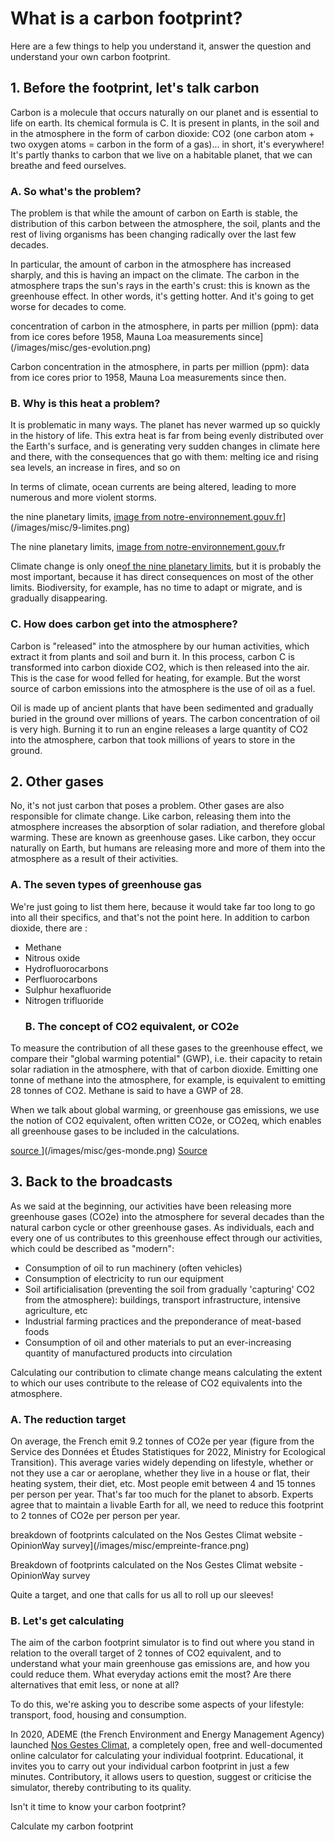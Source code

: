 # What is a carbon footprint?

Here are a few things to help you understand it, answer the question and understand your own carbon footprint.

## 1. Before the footprint, let's talk carbon

Carbon is a molecule that occurs naturally on our planet and is essential to life on earth. Its chemical formula is C. It is present in plants, in the soil and in the atmosphere in the form of carbon dioxide: CO2 (one carbon atom + two oxygen atoms = carbon in the form of a gas)... in short, it's everywhere! It's partly thanks to carbon that we live on a habitable planet, that we can breathe and feed ourselves.

### A. So what's the problem?

The problem is that while the amount of carbon on Earth is stable, the distribution of this carbon between the atmosphere, the soil, plants and the rest of living organisms has been changing radically over the last few decades.

In particular, the amount of carbon in the atmosphere has increased sharply, and this is having an impact on the climate. The carbon in the atmosphere traps the sun's rays in the earth's crust: this is known as the greenhouse effect. In other words, it's getting hotter. And it's going to get worse for decades to come.

concentration of carbon in the atmosphere, in parts per million (ppm): data from ice cores before 1958, Mauna Loa measurements since](/images/misc/ges-evolution.png)

Carbon concentration in the atmosphere, in parts per million (ppm): data from ice cores prior to 1958, Mauna Loa measurements since then.

### B. Why is this heat a problem?

It is problematic in many ways. The planet has never warmed up so quickly in the history of life. This extra heat is far from being evenly distributed over the Earth's surface, and is generating very sudden changes in climate here and there, with the consequences that go with them: melting ice and rising sea levels, an increase in fires, and so on

In terms of climate, ocean currents are being altered, leading to more numerous and more violent storms.

the nine planetary limits, <a href="https://www.notre-environnement.gouv.fr/themes/societe/article/limites-planetaires">image from notre-environnement.gouv.fr</a>](/images/misc/9-limites.png)

The nine planetary limits, <a href="https://www.notre-environnement.gouv.fr/themes/societe/article/limites-planetaires">image from notre-environnement.gouv.</a>fr

Climate change is only one<a href="https://nosgestesclimat.fr/blog/carbone-empreinte-parmi-autres">of the nine planetary limits</a>, but it is probably the most important, because it has direct consequences on most of the other limits. Biodiversity, for example, has no time to adapt or migrate, and is gradually disappearing.

### C. How does carbon get into the atmosphere?

Carbon is "released" into the atmosphere by our human activities, which extract it from plants and soil and burn it. In this process, carbon C is transformed into carbon dioxide CO2, which is then released into the air. This is the case for wood felled for heating, for example. But the worst source of carbon emissions into the atmosphere is the use of oil as a fuel.

Oil is made up of ancient plants that have been sedimented and gradually buried in the ground over millions of years. The carbon concentration of oil is very high. Burning it to run an engine releases a large quantity of CO2 into the atmosphere, carbon that took millions of years to store in the ground.

## 2. Other gases

No, it's not just carbon that poses a problem. Other gases are also responsible for climate change. Like carbon, releasing them into the atmosphere increases the absorption of solar radiation, and therefore global warming. These are known as greenhouse gases. Like carbon, they occur naturally on Earth, but humans are releasing more and more of them into the atmosphere as a result of their activities.

### A. The seven types of greenhouse gas

We're just going to list them here, because it would take far too long to go into all their specifics, and that's not the point here. In addition to carbon dioxide, there are :

- Methane
- Nitrous oxide
- Hydrofluorocarbons
- Perfluorocarbons
- Sulphur hexafluoride
- Nitrogen trifluoride
  ### B. The concept of CO2 equivalent, or CO2e

To measure the contribution of all these gases to the greenhouse effect, we compare their "global warming potential" (GWP), i.e. their capacity to retain solar radiation in the atmosphere, with that of carbon dioxide. Emitting one tonne of methane into the atmosphere, for example, is equivalent to emitting 28 tonnes of CO2. Methane is said to have a GWP of 28.

When we talk about global warming, or greenhouse gas emissions, we use the notion of CO2 equivalent, often written CO2e, or CO2eq, which enables all greenhouse gases to be included in the calculations.

<a href="https://www.futura-sciences.com/planete/actualites/climatologie-taux-gaz-effet-serre-atmosphere-battent-tous-records-60411/">
  source
</a>
](/images/misc/ges-monde.png)

<a href="https://www.futura-sciences.com/planete/actualites/climatologie-taux-gaz-effet-serre-atmosphere-battent-tous-records-60411/">
  Source
</a>

## 3. Back to the broadcasts

As we said at the beginning, our activities have been releasing more greenhouse gases (CO2e) into the atmosphere for several decades than the natural carbon cycle or other greenhouse gases. As individuals, each and every one of us contributes to this greenhouse effect through our activities, which could be described as "modern":

- Consumption of oil to run machinery (often vehicles)
- Consumption of electricity to run our equipment
- Soil artificialisation (preventing the soil from gradually 'capturing' CO2 from the atmosphere): buildings, transport infrastructure, intensive agriculture, etc
- Industrial farming practices and the preponderance of meat-based foods
- Consumption of oil and other materials to put an ever-increasing quantity of manufactured products into circulation

Calculating our contribution to climate change means calculating the extent to which our uses contribute to the release of CO2 equivalents into the atmosphere.

### A. The reduction target

On average, the French emit 9.2 tonnes of CO2e per year (figure from the Service des Données et Études Statistiques for 2022, Ministry for Ecological Transition). This average varies widely depending on lifestyle, whether or not they use a car or aeroplane, whether they live in a house or flat, their heating system, their diet, etc. Most people emit between 4 and 15 tonnes per person per year. That's far too much for the planet to absorb. Experts agree that to maintain a livable Earth for all, we need to reduce this footprint to 2 tonnes of CO2e per person per year.

breakdown of footprints calculated on the Nos Gestes Climat website - OpinionWay survey](/images/misc/empreinte-france.png)

Breakdown of footprints calculated on the Nos Gestes Climat website - OpinionWay survey

Quite a target, and one that calls for us all to roll up our sleeves!

### B. Let's get calculating

The aim of the carbon footprint simulator is to find out where you stand in relation to the overall target of 2 tonnes of CO2 equivalent, and to understand what your main greenhouse gas emissions are, and how you could reduce them. What everyday actions emit the most? Are there alternatives that emit less, or none at all?

To do this, we're asking you to describe some aspects of your lifestyle: transport, food, housing and consumption.

In 2020, ADEME (the French Environment and Energy Management Agency) launched <a href="https://nosgestesclimat.fr/">Nos Gestes Climat</a>, a completely open, free and well-documented online calculator for calculating your individual footprint. Educational, it invites you to carry out your individual carbon footprint in just a few minutes. Contributory, it allows users to question, suggest or criticise the simulator, thereby contributing to its quality.

Isn't it time to know your carbon footprint?

<ButtonLink href="https://nosgestesclimat.fr/calculateur/bilan?mtm_campaign=blog-simu&mtm_kwd=empreinte-climat">
  <span>Calculate my carbon footprint</span>
</ButtonLink>
